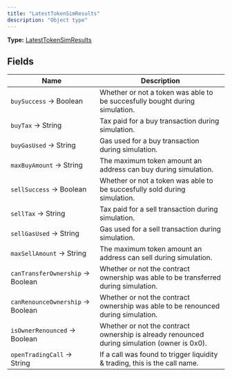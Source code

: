 ```yaml
---
title: "LatestTokenSimResults"
description: "Object type"
---
```


**Type:** [LatestTokenSimResults](/api-reference/types/latesttokensimresults)

## Fields

| Name | Description |
|------|-------------|
| `buySuccess` → Boolean | Whether or not a token was able to be succesfully bought during simulation. |
| `buyTax` → String | Tax paid for a buy transaction during simulation. |
| `buyGasUsed` → String | Gas used for a buy transaction during simulation. |
| `maxBuyAmount` → String | The maximum token amount an address can buy during simulation. |
| `sellSuccess` → Boolean | Whether or not a token was able to be succesfully sold during simulation. |
| `sellTax` → String | Tax paid for a sell transaction during simulation. |
| `sellGasUsed` → String | Gas used for a sell transaction during simulation. |
| `maxSellAmount` → String | The maximum token amount an address can sell during simulation. |
| `canTransferOwnership` → Boolean | Whether or not the contract ownership was able to be transferred during simulation. |
| `canRenounceOwnership` → Boolean | Whether or not the contract ownership was able to be renounced during simulation. |
| `isOwnerRenounced` → Boolean | Whether or not the contract ownership is already renounced during simulation (owner is 0x0). |
| `openTradingCall` → String | If a call was found to trigger liquidity & trading, this is the call name. |

